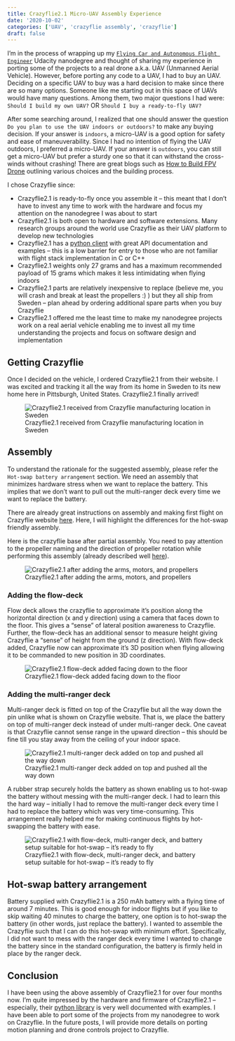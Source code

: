 ```yaml
---
title: Crazyflie2.1 Micro-UAV Assembly Experience
date: '2020-10-02'
categories: ['UAV', 'crazyflie assembly', 'crazyflie']
draft: false
---
```


I'm in the process of wrapping up my [`Flying Car and Autonomous Flight Engineer`](https://www.udacity.com/course/flying-car-nanodegree--nd787) Udacity nanodegree and thought of sharing my experience in porting some of the projects to a real drone a.k.a. UAV (Unmanned Aerial Vehicle). However, before porting any code to a UAV, I had to buy an UAV. Deciding on a specific UAV to buy was a hard decision to make since there are so many options. Someone like me starting out in this space of UAVs would have many questions. Among them, two major questions I had were: `Should I build my own UAV?` OR `Should I buy a ready-to-fly UAV?`

After some searching around, I realized that one should answer the question `Do you plan to use the UAV indoors or outdoors?` to make any buying decision. If your answer is `indoors`, a micro-UAV is a good option for safety and ease of maneuverability. Since I had no intention of flying the UAV outdoors, I preferred a micro-UAV. If your answer is `outdoors`, you can still get a micro-UAV but prefer a sturdy one so that it can withstand the cross-winds without crashing! There are great blogs such as [How to Build FPV Drone](https://dronenodes.com/how-to-build-a-drone/) outlining various choices and the building process.

I chose Crazyflie since:

- Crazyflie2.1 is ready-to-fly once you assemble it -- this meant that I don't have to invest any time to work with the hardware and focus my attention on the nanodegree I was about to start
- Crazyflie2.1 is both open to hardware and software extensions. Many research groups around the world use Crazyflie as their UAV platform to develop new technologies
- Crazyflie2.1 has a [python client](https://github.com/bitcraze/crazyflie-lib-python) with great API documentation and examples -- this is a low barrier for entry to those who are not familiar with flight stack implementation in C or C++
- Crazyflie2.1 weights only 27 grams and has a maximum recommended payload of 15 grams which makes it less intimidating when flying indoors
- Crazyflie2.1 parts are relatively inexpensive to replace (believe me, you will crash and break at least the propellers :) ) but they all ship from Sweden -- plan ahead by ordering additional spare parts when you buy Crazyflie
- Crazyflie2.1 offered me the least time to make my nanodegree projects work on a real aerial vehicle enabling me to invest all my time understanding the projects and focus on software design and implementation

## Getting Crazyflie

Once I decided on the vehicle, I ordered Crazyflie2.1 from their website. I was excited and tracking it all the way from its home in Sweden to its new home here in Pittsburgh, United States. Crazyflie2.1 finally arrived!

![Crazyflie2.1 received from Crazyflie manufacturing location in Sweden](crazyflie_order.jpg)

## Assembly

To understand the rationale for the suggested assembly, please refer the `Hot-swap battery arrangement` section. We need an assembly that minimizes hardware stress when we want to replace the battery. This implies that we don't want to pull out the multi-ranger deck every time we want to replace the battery.

There are already great instructions on assembly and making first flight on Crazyflie website [here](https://www.bitcraze.io/documentation/tutorials/getting-started-with-crazyflie-2-x/). Here, I will highlight the differences for the hot-swap friendly assembly.

Here is the crazyflie base after partial assembly. You need to pay attention to the propeller naming and the direction of propeller rotation while performing this assembly (already described well [here](https://www.bitcraze.io/documentation/tutorials/getting-started-with-crazyflie-2-x/)).

![Crazyflie2.1 after adding the arms, motors, and propellers](crazyflie_partial_assembly.jpg)

### Adding the flow-deck

Flow deck allows the crazyflie to approximate it's position along the horizontal direction (x and y direction) using a camera that faces down to the floor. This gives a "sense" of lateral position awareness to Crazyflie. Further, the flow-deck has an additional sensor to measure height giving Crazyflie a "sense" of height from the ground (z direction). With flow-deck added, Crazyflie now can approximate it's 3D position when flying allowing it to be commanded to new position in 3D coordinates.

![Crazyflie2.1 flow-deck added facing down to the floor](flow_deck.jpg)

### Adding the multi-ranger deck

Multi-ranger deck is fitted on top of the Crazyflie but all the way down the pin unlike what is shown on Crazyflie website. That is, we place the battery on top of multi-ranger deck instead of under multi-ranger deck. One caveat is that Crazyflie cannot sense range in the upward direction -- this should be fine till you stay away from the ceiling of your indoor space.

![Crazyflie2.1 multi-ranger deck added on top and pushed all the way down](multi_ranger_deck.jpg)

A rubber strap securely holds the battery as shown enabling us to hot-swap the battery without messing with the multi-ranger deck. I had to learn this the hard way -- initially I had to remove the multi-ranger deck every time I had to replace the battery which was very time-consuming. This arrangement really helped me for making continuous flights by hot-swapping the battery with ease.

![Crazyflie2.1 with flow-deck, multi-ranger deck, and battery setup suitable for hot-swap -- it's ready to fly](hot_swap_arrangement.jpg)

## Hot-swap battery arrangement

Battery supplied with Crazyflie2.1 is a 250 mAh battery with a flying time of around 7 minutes. This is good enough for indoor flights but if you like to skip waiting 40 minutes to charge the battery, one option is to hot-swap the battery (in other words, just replace the battery). I wanted to assemble the Crazyflie such that I can do this hot-swap with minimum effort. Specifically, I did not want to mess with the ranger deck every time I wanted to change the battery since in the standard configuration, the battery is firmly held in place by the ranger deck.

## Conclusion

I have been using the above assembly of Crazyflie2.1 for over four months now. I'm quite impressed by the hardware and firmware of Crazyflie2.1 -- especially, their [python library](https://github.com/bitcraze/crazyflie-lib-python) is very well documented with examples. I have been able to port some of the projects from my nanodegree to work on Crazyflie. In the future posts, I will provide more details on porting motion planning and drone controls project to Crazyflie.
